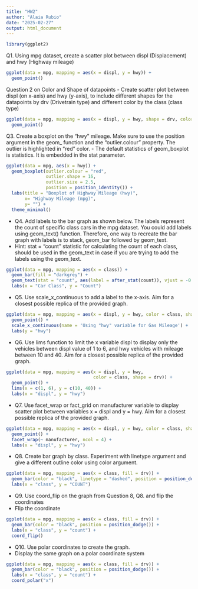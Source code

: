 ```yaml
---
title: "HW2"
author: "Alaia Rubio"
date: "2025-02-27"
output: html_document
---
```


```r
library(ggplot2)
```


Q1. Using mpg dataset, create a scatter plot between displ (Displacement) and hwy (Highway mileage)

```r
ggplot(data = mpg, mapping = aes(x = displ, y = hwy)) +
  geom_point()

```

Question 2 on Color and Shape of datapoints 
- Create scatter plot between displ (on x-axis) and hwy (y-axis), to include different shapes for the datapoints by drv (Drivetrain type) and different color by the class (class type)



```r
ggplot(data = mpg, mapping = aes(x = displ, y = hwy, shape = drv, color = class)) +
  geom_point()

```

  

Q3. Create a boxplot on the "hwy" mileage. Make sure to use the position argument in the geom_ function and the "outlier.colour" property. The outlier is highlighted in "red" color. 
- The default statistics of geom_boxplot is statistics. It is embedded in the stat parameter.

```r

ggplot(data = mpg, aes(x = hwy)) +
  geom_boxplot(outlier.colour = "red",
               outlier.shape = 16,
               outlier.size = 2.5,
               position = position_identity()) +
  labs(title = "Boxplot of Highway Mileage (hwy)",
       x= "Highway Mileage (mpg)",
       y= "") +
  theme_minimal()

```
- Q4. Add labels to the bar graph as shown below. The labels represent the count of specific class cars in the mpg dataset. You could add labels using geom_text() function. Therefore, one way to recreate the bar graph with labels is to stack, geom_bar followed by geom_text. 
- Hint: stat = "count" statistic for calculating the count of each class, should be used in the geom_text in case if you are trying to add the labels using the geom_text.

```r
ggplot(data = mpg, mapping = aes(x = class)) +
  geom_bar(fill = "darkgrey") +
  geom_text(stat = "count", aes(label = after_stat(count)), vjust = -0.5) +
  labs(x = "Car Class", y = "Count")

```
- Q5. Use scale_x_continuous to add a label to the x-axis. Aim for a closest possible replica of the provided graph.

```r

ggplot(data = mpg, mapping = aes(x = displ, y = hwy, color = class, shape = drv)) +
  geom_point() +
  scale_x_continuous(name = 'Using "hwy" variable for Gas Mileage') +
  labs(y = "hwy")


```
- Q6. Use lims function to limit the x variable displ to display only the vehicles between displ value of 1 to 6, and hwy vehicles with mileage between 10 and 40. Aim for a closest possible replica of the provided graph.

```r
ggplot(data = mpg, mapping = aes(x = displ, y = hwy, 
                                 color = class, shape = drv)) +
  geom_point() +
  lims(x = c(1, 6), y = c(10, 40)) +
  labs(x = "displ", y = "hwy")

```
- Q7. Use facet_wrap or fact_grid on manufacturer variable to display scatter plot between variables x = displ and y = hwy. Aim for a closest possible replica of the provided graph.

```r


ggplot(data = mpg, mapping = aes(x = displ, y = hwy, color = class, shape = drv)) +
  geom_point() +
  facet_wrap(~ manufacturer, ncol = 4) +
  labs(x = "displ", y = "hwy")

```
- Q8. Create bar graph by class. Experiment with linetype argument and give a different outline color using color argument.

```r

ggplot(data = mpg, mapping = aes(x = class, fill = drv)) +
  geom_bar(color = "black", linetype = "dashed", position = position_dodge()) +
  labs(x = "class", y = "COUNT")

```
- Q9. Use coord_flip on the graph from Question 8, Q8. and flip the coordinates 
- Flip the coordinate 

```r
ggplot(data = mpg, mapping = aes(x = class, fill = drv)) +
  geom_bar(color = "black", position = position_dodge()) +
  labs(x = "class", y = "count") +
  coord_flip()

```
- Q10. Use polar coordinates to create the graph.
- Display the same graph on a polar coordinate system 

```r


ggplot(data = mpg, mapping = aes(x = class, fill = drv)) +
  geom_bar(color = "black", position = position_dodge()) +
  labs(x = "class", y = "count") +
  coord_polar("x") 

```